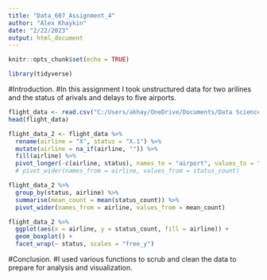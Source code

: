 ```yaml
---
title: "Data_607_Assignment_4"
author: "Alex Khaykin"
date: "2/22/2023"
output: html_document
---
```


```r
knitr::opts_chunk$set(echo = TRUE)
```

```r
library(tidyverse)
```

#Introduction. 
#In this assignment I took unstructured data for two arilines and the status of arivals and delays to five airports.

```r
flight_data <- read.csv("C:/Users/akhay/OneDrive/Documents/Data Science/DATA607/Week_5/Flight_Data.csv")
head(flight_data)
```

```r
flight_data_2 <- flight_data %>%
  rename(airline = "X", status = "X.1") %>% 
  mutate(airline = na_if(airline, "")) %>%
  fill(airline) %>% 
  pivot_longer(-c(airline, status), names_to = "airport", values_to = "status_count")
  # pivot_wider(names_from = airline, values_from = status_count)

flight_data_2 %>% 
  group_by(status, airline) %>% 
  summarise(mean_count = mean(status_count)) %>%
  pivot_wider(names_from = airline, values_from = mean_count)
```
```r
flight_data_2 %>%
  ggplot(aes(x = airline, y = status_count, fill = airline)) +
  geom_boxplot() + 
  facet_wrap(~ status, scales = "free_y")
```
#Conclusion.
#I used various functions to scrub and clean the data to prepare for analysis and visualization.
